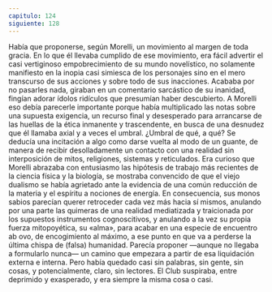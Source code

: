 ```yaml
---
capitulo: 124
siguiente: 128
---
```


Había que proponerse, según Morelli, un movimiento al margen de toda
gracia. En lo que él llevaba cumplido de ese movimiento, era fácil advertir el casi
vertiginoso empobrecimiento de su mundo novelístico, no solamente manifiesto
en la inopia casi simiesca de los personajes sino en el mero transcurso de sus
acciones y sobre todo de sus inacciones. Acababa por no pasarles nada, giraban
en un comentario sarcástico de su inanidad, fingían adorar ídolos ridículos que
presumían haber descubierto. A Morelli eso debía parecerle importante porque
había multiplicado las notas sobre una supuesta exigencia, un recurso final y
desesperado para arrancarse de las huellas de la ética inmanente y trascendente,
en busca de una desnudez que él llamaba axial y a veces el umbral. ¿Umbral de
qué, a qué? Se deducía una incitación a algo como darse vuelta al modo de un
guante, de manera de recibir desolladamente un contacto con una realidad sin
interposición de mitos, religiones, sistemas y reticulados. Era curioso que Morelli
abrazaba con entusiasmo las hipótesis de trabajo más recientes de la ciencia física
y la biología, se mostraba convencido de que el viejo dualismo se había agrietado
ante la evidencia de una común reducción de la materia y el espíritu a nociones
de energía. En consecuencia, sus monos sabios parecían querer retroceder cada
vez más hacia sí mismos, anulando por una parte las quimeras de una realidad
mediatizada y traicionada por los supuestos instrumentos cognoscitivos, y
anulando a la vez su propia fuerza mitopoyética, su «alma», para acabar en una
especie de encuentro ab ovo, de encogimiento al máximo, a ese punto en que va a
perderse la última chispa de (falsa) humanidad. Parecía proponer —aunque no
llegaba a formularlo nunca— un camino que empezara a partir de esa
liquidación externa e interna. Pero había quedado casi sin palabras, sin gente, sin
cosas, y potencialmente, claro, sin lectores. El Club suspiraba, entre deprimido y
exasperado, y era siempre la misma cosa o casi.
